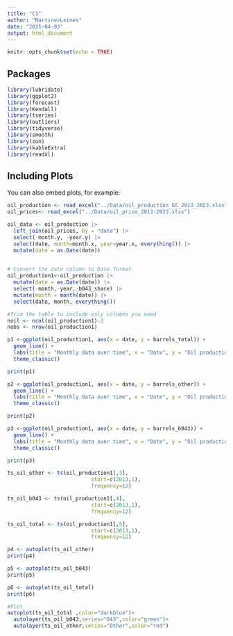 ```yaml
---
title: "C1"
author: "MartinezLeines"
date: "2025-04-03"
output: html_document
---
```


```r
knitr::opts_chunk$set(echo = TRUE)
```

## Packages

```r
library(lubridate)
library(ggplot2)
library(forecast)  
library(Kendall)
library(tseries)
library(outliers)
library(tidyverse)
library(smooth)
library(zoo)
library(kableExtra)
library(readxl)
```

## Including Plots

You can also embed plots, for example:

```r
oil_production <- read_excel("../Data/oil_production_EC_2013_2023.xlsx")
oil_prices<- read_excel("../Data/oil_price_2013-2023.xlsx")
```


```r

oil_data <- oil_production |>
  left_join(oil_prices, by = "date") |>
  select(-month.y, -year.y) |>
  select(date, month=month.x, year=year.x, everything()) |>
  mutate(date = as.Date(date))
  
```


```r

# Convert the date column to Date format
oil_production1<-oil_production |>
  mutate(date = as.Date(date)) |>
  select(-month,-year,-b043_share) |>
  mutate(month = month(date)) |>
  select(date, month, everything())

#Trim the table to include only columns you need
noil <- ncol(oil_production1)-2
nobs <- nrow(oil_production1) 
```

```r
p1 <-ggplot(oil_production1, aes(x = date, y = barrels_total)) +
  geom_line() +
  labs(title = "Monthly data over time", x = "Date", y = "Oil production") +
  theme_classic()

print(p1)

p2 <-ggplot(oil_production1, aes(x = date, y = barrels_other)) +
  geom_line() +
  labs(title = "Monthly data over time", x = "Date", y = "Oil production") +
  theme_classic()

print(p2)

p3 <-ggplot(oil_production1, aes(x = date, y = barrels_b043)) +
  geom_line() +
  labs(title = "Monthly data over time", x = "Date", y = "Oil production") +
  theme_classic()

print(p3)
```



```r


ts_oil_other <- ts(oil_production1[,3],
                           start=c(2013,1),
                           frequency=12) 

ts_oil_b043 <- ts(oil_production1[,4],
                           start=c(2013,1),
                           frequency=12) 

ts_oil_total <- ts(oil_production1[,5],
                           start=c(2013,1),
                           frequency=12) 

```


```r
p4 <- autoplot(ts_oil_other)
print(p4)

p5 <- autoplot(ts_oil_b043)
print(p5)

p6 <- autoplot(ts_oil_total)
print(p6)
```

```r
#Plot
autoplot(ts_oil_total ,color="darkblue")+
  autolayer(ts_oil_b043,series="043",color="green")+
  autolayer(ts_oil_other,series="Other",color="red")
```

